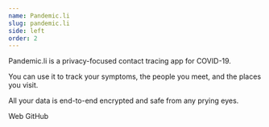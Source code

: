 ```yaml
---
name: Pandemic.li
slug: pandemic.li
side: left
order: 2
---
```


<Content>
  <p>Pandemic.li is a privacy-focused contact tracing app for COVID-19.</p>
  <p className="mt-2">
    You can use it to track your symptoms, the people you meet, and the places
    you visit.
  </p>
  <p className="mt-2">
    All your data is end-to-end encrypted and safe from any prying eyes.
  </p>
</Content>

<Footer>
  <Link href="https://pandemic.li">Web</Link>
  <Link href="https://github.com/pandemicli">GitHub</Link>
</Footer>
